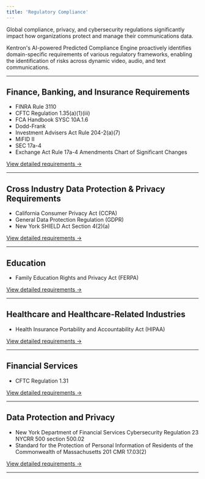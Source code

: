 ```yaml
---
title: 'Regulatory Compliance'
---
```


Global compliance, privacy, and cybersecurity regulations significantly impact how organizations protect and manage their communications data. 

Kentron's AI-powered Predicted Compliance Engine proactively identifies domain-specific requirements of various regulatory frameworks, enabling the identification of risks across dynamic video, audio, and text communications.

---

## Finance, Banking, and Insurance Requirements
- FINRA Rule 3110
- CFTC Regulation 1.35(a)(1)(iii)
- FCA Handbook SYSC 10A.1.6
- Dodd-Frank
- Investment Advisers Act Rule 204-2(a)(7)
- MiFID II
- SEC 17a-4
- Exchange Act Rule 17a-4 Amendments Chart of Significant Changes

[View detailed requirements →](/regulation/finance-banking)

---

## Cross Industry Data Protection & Privacy Requirements
- California Consumer Privacy Act (CCPA)
- General Data Protection Regulation (GDPR)
- New York SHIELD Act Section 4(2)(a)

[View detailed requirements →](/regulation/cidppr)

---

## Education
- Family Education Rights and Privacy Act (FERPA)

[View detailed requirements →](/regulation/education)

---

## Healthcare and Healthcare-Related Industries
- Health Insurance Portability and Accountability Act (HIPAA)

[View detailed requirements →](/regulation/health)

---

## Financial Services
- CFTC Regulation 1.31

[View detailed requirements →](/regulation/finance)

---

## Data Protection and Privacy
- New York Department of Financial Services Cybersecurity Regulation 23 NYCRR 500 section 500.02
- Standard for the Protection of Personal Information of Residents of the Commonwealth of Massachusetts 201 CMR 17.03(2)

[View detailed requirements →](/regulation/data-privacy)

---
